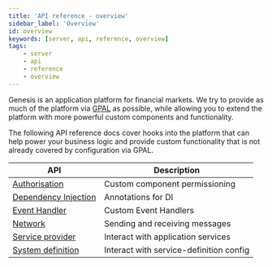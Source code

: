 ```yaml
---
title: 'API reference - overview'
sidebar_label: 'Overview'
id: overview
keywords: [server, api, reference, overview]
tags:
    - server
    - api
    - reference
    - overview
---
```


Genesis is an application platform for financial markets. We try to provide as much of the platform via [GPAL](../../../getting-started/glossary/glossary/#gpal) as possible, while allowing you to extend the platform with more powerful custom components and functionality.

The following API reference docs cover hooks into the platform that can help power your business logic and provide custom functionality that is not already covered by configuration via GPAL.

| API | Description |
| --- | --- |
| [Authorisation](./01_authorisation-api.mdx) | Custom component permissioning |
| [Dependency Injection](./02_dependency-injection.mdx) | Annotations for DI |
| [Event Handler](./03_event-handler-api.mdx) | Custom Event Handlers |
| [Network](./04_network-api.mdx) | Sending and receiving messages |
| [Service provider](./05_service-provider-api.mdx) | Interact with application services |
| [System definition](/server/api-reference/system-definition-api/) | Interact with service-definition config |

